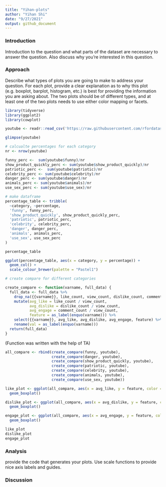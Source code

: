```yaml
---
title: "Yihan-plots"
author: "Yihan Shi"
date: "9/27/2021"
output: github_document
---
```

### Introduction
Introduction to the question and what parts of the dataset are necessary to answer the question. Also discuss why you’re interested in this question.

### Approach 
Describe what types of plots you are going to make to address your question. For each plot, provide a clear explanation as to why this plot (e.g. boxplot, barplot, histogram, etc.) is best for providing the information you are asking about. The two plots should be of different types, and at least one of the two plots needs to use either color mapping or facets.


```r
library(tidyverse)
library(ggplot2)
library(cowplot)
```

```r
youtube <- readr::read_csv('https://raw.githubusercontent.com/rfordatascience/tidytuesday/master/data/2021/2021-03-02/youtube.csv', show_col_types = FALSE)

glimpse(youtube)
```

```r
# calcualte percentages for each category
nr <- nrow(youtube)

funny_perc <-  sum(youtube$funny)/nr
show_product_quickly_perc <- sum(youtube$show_product_quickly)/nr
patriotic_perc <-  sum(youtube$patriotic)/nr
celebrity_perc <- sum(youtube$celebrity)/nr
danger_perc <- sum(youtube$danger)/nr
animals_perc <- sum(youtube$animals)/nr
use_sex_perc <- sum(youtube$use_sex)/nr

# make dataframe
percentage_table <- tribble(
  ~category, ~percentage,
  'funny', funny_perc,
  'show_product_quickly', show_product_quickly_perc,
  'patriotic', patriotic_perc,
  'celebrity', celebrity_perc,
  'danger', danger_perc,
  'animals', animals_perc,
  'use_sex', use_sex_perc
)

percentage_table
```

```r
ggplot(percentage_table, aes(x = category, y = percentage)) + 
  geom_col() + 
  scale_colour_brewer(palette = "Pastel1")
```

```r
# create compare for different categories

create_compare <- function(varname, full_data) {
  full_data <- full_data %>% 
    drop_na({{varname}}, like_count, view_count, dislike_count, comment_count) %>% 
    mutate(avg_like = like_count / view_count,
           avg_dislike = dislike_count / view_count,
           avg_engage = comment_count / view_count,
           feature = as_label(enquo(varname))) %>% 
    select({{varname}}, avg_like, avg_dislike, avg_engage, feature) %>%
    rename(val = as_label(enquo(varname)))
  return(full_data)
}
```
(Function was written with the help of TA)

```r
all_compare <- rbind(create_compare(funny, youtube),
                     create_compare(danger, youtube),
                     create_compare(show_product_quickly, youtube),
                     create_compare(patriotic, youtube),
                     create_compare(celebrity, youtube),
                     create_compare(animals, youtube),
                     create_compare(use_sex, youtube))
```


```r
like_plot <- ggplot(all_compare, aes(x = avg_like, y = feature, color = val)) +
  geom_boxplot()

dislike_plot <- ggplot(all_compare, aes(x = avg_dislike, y = feature, color = val)) +
  geom_boxplot()

engage_plot <- ggplot(all_compare, aes(x = avg_engage, y = feature, color = val)) +
  geom_boxplot()

like_plot
dislike_plot
engage_plot
```

### Analysis
provide the code that generates your plots. Use scale functions to provide nice axis labels and guides. 

### Discussion

